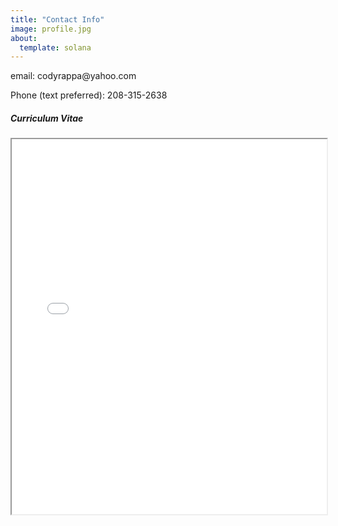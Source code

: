 ```yaml
---
title: "Contact Info"
image: profile.jpg
about:
  template: solana
---
```


email: codyrappa\@yahoo.com

Phone (text preferred): 208-315-2638

##### *Curriculum Vitae*

<iframe src="CodyAppaCV.pdf" width="100%" height="600px">

</iframe>
